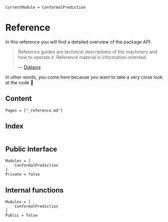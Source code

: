 ```@meta
CurrentModule = ConformalPrediction
```

# Reference

In this reference you will find a detailed overview of the package API.

> Reference guides are technical descriptions of the machinery and how to operate it. Reference material is information-oriented.
>
> --- [Diátaxis](https://diataxis.fr/reference/)

In other words, you come here because you want to take a very close look at the code 🧐

## Content

```@contents
Pages = ["_reference.md"]
```

## Index

```@index
```

## Public Interface

```@autodocs
Modules = [
    ConformalPrediction
]
Private = false
```

## Internal functions

```@autodocs
Modules = [
    ConformalPrediction
]
Public = false
```